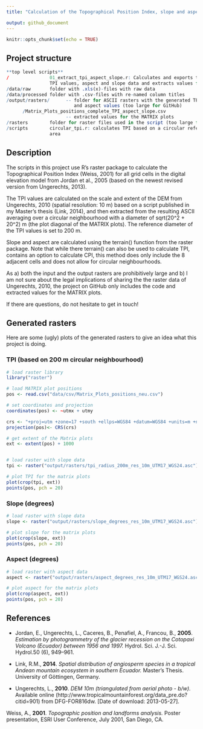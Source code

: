 ```yaml
---
title: "Calculation of the Topographical Position Index, slope and aspect for the MATRIX plots (Loja/Zamora province, Southern Ecuador)"

output: github_document
---
```


```r
knitr::opts_chunk$set(echo = TRUE)
```



## Project structure
```r
**top level scripts**
/               01_extract_tpi_aspect_slope.r: Calculates and exports the raster with 
                TPI values, aspect and slope data and extracts values for the MATRIX plots
/data/raw       folder with .xls(x)-files with raw data
/data/processed	folder with .csv-files with re-named column titles    
/output/rasters/      -- folder for ASCII rasters with the generated TPI, slope 
                         and aspect values (too large for GitHub)
      /Matrix_Plots_positions_complete_TPI_aspect_slope.csv        
                      -- extracted values for the MATRIX plots 
/rasters        folder for raster files used in the script (too large for GitHub)
/scripts        circular_tpi.r: calculates TPI based on a circular reference 
                area                               
``` 



## Description
The scripts in this project use R's raster package to calculate the 
Topographical Position Index (Weiss, 2001) for all grid cells in the digital 
elevation model from Jordan et al., 2005 (based on the newest revised version 
from Ungerechts, 2013).

The TPI values are calculated on the scale and extent of the DEM from 
Ungerechts, 2010 (spatial resolution: 10 m) based on a script published in my
Master's thesis (Link, 2014), and then extracted from the resulting ASCII
averaging over a circular neighbourhood with a diameter of sqrt(20^2 + 20^2) m
(the plot diagonal of the MATRIX plots). The reference diameter of the TPI 
values is set to 200 m.

Slope and aspect are calculated using the terrain() function from the raster
package. Note that while there terrain() can also be used to calculate TPI,
contains an option to calculate CPI, this method does only include the 8 adjacent
cells and does not allow for circular neighbourhoods.

As a) both the input and the output rasters are prohibitively large and b) I am
not sure about the legal implications of sharing the the raster data of 
Ungerechts, 2010, the project on GitHub only includes the code and extracted 
values for the MATRIX plots.

If there are questions, do not hesitate to get in touch!

## Generated rasters
Here are some (ugly) plots of the generated rasters to give an idea what this project is doing.

### TPI (based on 200 m circular neighbourhood)
```r
# load raster library
library("raster")

# load MATRIX plot positions
pos <- read.csv("data/csv/Matrix_Plots_positions_neu.csv") 

# set coordinates and projection
coordinates(pos) <- ~utmx + utmy

crs <- "+proj=utm +zone=17 +south +ellps=WGS84 +datum=WGS84 +units=m +no_defs +towgs84=0,0,0"
projection(pos)<- CRS(crs)

# get extent of the Matrix plots
ext <- extent(pos) + 1000


# load raster with slope data
tpi <- raster("output/rasters/tpi_radius_200m_res_10m_UTM17_WGS24.asc")

# plot TPI for the matrix plots
plot(crop(tpi, ext))
points(pos, pch = 20)
```

### Slope (degrees)
```r
# load raster with slope data
slope <- raster("output/rasters/slope_degrees_res_10m_UTM17_WGS24.asc")

# plot slope for the matrix plots
plot(crop(slope, ext))
points(pos, pch = 20)
```

### Aspect (degrees)
```r
# load raster with aspect data
aspect <- raster("output/rasters/aspect_degrees_res_10m_UTM17_WGS24.asc")

# plot aspect for the matrix plots
plot(crop(aspect, ext))
points(pos, pch = 20)
```


## References
* Jordan, E., Ungerechts, L., Caceres, B., Penafiel, A., Francou, B., **2005**.
*Estimation by photogrammetry of the glacier recession on the Cotopaxi Volcano 
(Ecuador) between 1956 and 1997.* Hydrol. Sci. J.-J. Sci. Hydrol.50 (6), 949–961.

* Link, R.M., **2014**. *Spatial distribution of angiosperm species in a tropical 
Andean mountain ecosystem in southern Ecuador.* Master's Thesis. University of
Göttingen, Germany.

* Ungerechts, L., **2010**. *DEM 10m (triangulated from aerial photo - b/w).* 
Available online (http://www.tropicalmountainforest.org/data_pre.do?citid=901) 
from DFG-FOR816dw. [Date of download: 2013-05-27].

Weiss, A., **2001**. *Topographic position and landforms analysis.* Poster 
presentation, ESRI User Conference, July 2001, San Diego, CA.
